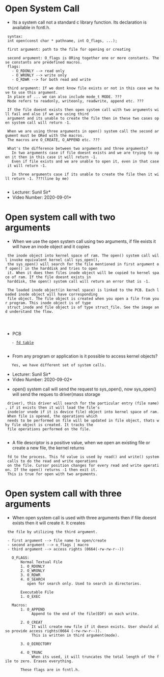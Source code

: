 = Open System Call =

* Its a system call not a standard c library function. Its declaration is available in fcntl.h. 
  
  syntax:
  int open(const char * pathname, int O_flags, ...); 
  
  first argument: path to the file for opening or creating
  
  second argument: O_flags is ORing together one or more constants. These constants are predefined macros.
  flags: 
  	- O_RDONLY --> read only
  	- O_WRONLY --> write only
	- O_RDWR --> for both read and write 
	  
  third argument: If we dont know file exists or not in this case we have to use this argument. 
  In place of ... we can also include mode_t MODE. ???
  Mode refers to readonly, writeonly, readwrite, append etc. ???
  
  If the file doesnt exists then open system call with two arguments will fail and also if we are using third 
  argument and its unable to create the file then in these two cases open system call will return -1.  
  
  When we are using three arguments in open() system call the second argument must be ORed with the macros. 
  The macros are O_CREATE, O_APPEND etc. ???
  
  What's the difference between two arguments and three arguments?
  	In two arguments case if file doesnt exists and we are trying to open it then in this case it will return -1. 
	Even if file exists and we are unable to open it, even in that case it will return -1.
	
	In three arguments case if its unable to create the file then it will return -1. ???(line by me)
  
*Lecturer: Sunil Sir*
*Video Number: 2020-09-01*  

= Open system call with two arguments =

* When we use the open system call using two arguments, if file exists it will have an inode object and it copies 
  the inode object into kernel space of ram. The open() system call will invoke equivalent kernel call sys_open(),
  the sys_open() will search for the file mentioned in first argument of open() in the harddisk and tries to open 
  it. When it does then files inode object will be copied to kernel space of ram. If the file doesnt exists in 
  harddisk, the open() system call will return an error that is -1. 
  
  The loaded inode object(in kernel space) is linked to the PCB. Each loaded inode object will have corresponding 
  file object. The file object is created when you open a file from your program. This inode object is of type 
  struct_inode and file object is of type struct_file. See the image and understand the flow.
  
  {{file:/home/basith/Pictures/flow_of_open_system_call.png|File Operations Basic Information}}
  
* PCB
	- [[fd_table.wiki|fd table]] 
	  
* From any program or application is it possible to access kernel objects? 
  	Yes, we have different set of system calls.

*Lecturer: Sunil Sir*
*Video Number: 2020-09-02*  
  
* open() system call will send the request to sys_open(), now sys_open() will send the reques to driver(mass storage 
  driver), this driver will search for the particular entry (file name), if it exists then it will load the file's 
  inode(or vnode if it is device file) object into kernel space of ram. When file is opened, the operations which 
  needs to be performed on file will be updated in file object, thats why file object is created. It tracks the 
  file operations performed on the file. 
  
* A file descriptor is a positive value, when we open an existing file or create a new file, the kernel returns 
  fd to the process. This fd value is used by read() and write() system calls to do the read and write operations 
  on the file. Cursor position changes for every read and write operation. If the open() returns -1 then exit it. 
  This is true for open with two arguments.

= Open system call with three arguments = 

* When open system call is used with three arguments then if file doesnt exists then it will create it. It creates 
  the file by utilizing the third argument.
  
  - first argument --> file name to open/create 
  - second argument --> o_flags | macro 
  - third argument --> access rights (0664(-rw-rw-r--))
	
	O_FLAGS: 
		Normal Textual File
		1. O_RDONLY
		2. O_WRONLY
		3. O_RDWR
		4. O_SEARCH 
		   open for search only. Used to search in directories.
		
		Executable File
		1. O_EXEC 
		   
	Macros:
		1. O_APPEND 
		     Append to the end of the file(EOF) on each write.
			 
		2. O_CREAT 
		     It will create new file if it doesn exists. User should also provide access rights(0664 (-rw-rw-r--)). 
		     This is written in third argument(mode).  
			 
		3. O_DIRECTORY
			 
		4. O_TRUNC 
		     When its used, it will truncates the total length of the file to zero. Erases everything.
		
		These flags are in fcntl.h. 
		
	
  {{file:/home/basith/Pictures/open_with_three_args.png|File Operations Basic Information}}
		  
